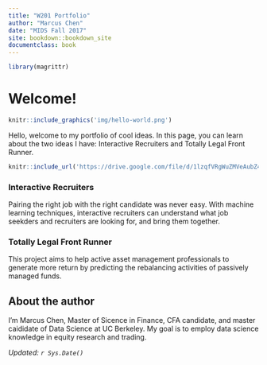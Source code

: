 ```yaml
---
title: "W201 Portfolio"
author: "Marcus Chen"
date: "MIDS Fall 2017"
site: bookdown::bookdown_site
documentclass: book
---
```


<!-- This won't be displayed but it will initialize your R session. Add any R libraries you need here. -->
```r
library(magrittr)
```


# Welcome! {-}

<!-- You can include images saved within your repo... -->
```r
knitr::include_graphics('img/hello-world.png')
```

Hello, welcome to my portfolio of cool ideas. In this page, you can learn about the two ideas I have: Interactive Recruiters and Totally Legal Front Runner.

<!-- Below this line is just examples of how you can embed video from Google Drive. First you have to enable sharing, then just get the object ID which is that long string between d/ and /preview and will also be appended to any sharing link you generate for your video. -->
<p>
```r
knitr::include_url('https://drive.google.com/file/d/1lzqfVRgWuZMVeAubZ4dxPEnPVPOBtUqy/preview')
```

### Interactive Recruiters {-}

Pairing the right job with the right candidate was never easy. With machine learning techniques, interactive recruiters can understand what job seekders and recruiters are looking for, and bring them together.


### Totally Legal Front Runner {-}

This project aims to help active asset management professionals to generate more return by predicting the rebalancing activities of passively managed funds.


## About the author {-}

I'm Marcus Chen, Master of Sicence in Finance, CFA candidate, and master caididate of Data Science at UC Berkeley. My goal is to employ data science knowledge in equity research and trading.

*Updated: `r Sys.Date()`*
